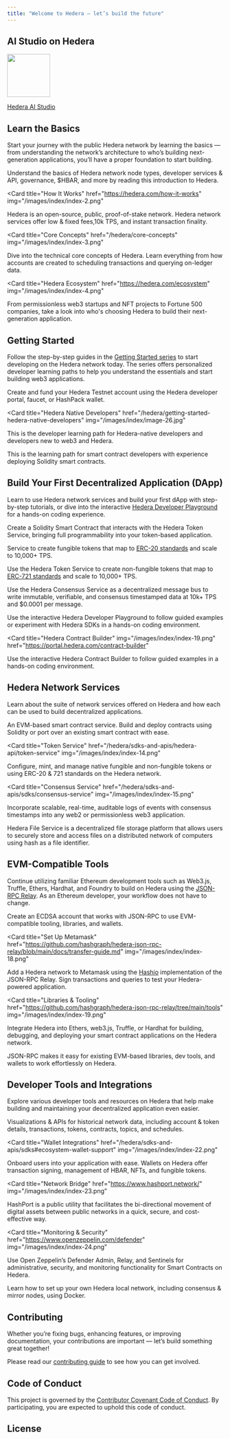 ```yaml
---
title: "Welcome to Hedera — let’s build the future"
---
```


## AI Studio on Hedera

<a href="https://hedera.com/ai-studio" target="_blank">
  <img
    src="/images/index/ai-studio-landing.avif"
    noZoom
    height="100"
/>

</a>

<div className="flex justify-center items-center w-full mt-2 mb-5">
  <a href="https://hedera.com/ai-studio" className="text-center">
    <p className="text-gray-1000 dark:text-gray-200 m-0">Hedera AI Studio</p>
  </a>
</div>

<CardGroup>
  <Card
  title="Learn the Basics"
  icon="book"
  iconType="solid"
  href="/hedera#learn-the-basics"
  horizontal
  />
<Card
  title="Getting Started"
  icon="rocket"
  iconType="solid"
  href="/hedera#getting-started"
  horizontal
/>

<Card
  title="Start Building"
  icon="code"
  iconType="solid"
  href="/hedera#build-your-first-decentralized-application-dapp"
  horizontal
/>

<Card
  title="Network Services"
  icon="network-wired"
  iconType="solid"
  href="/hedera#hedera-network-services"
  horizontal
/>

<Card
  title="EVM-Compatible Tools"
  icon="wrench"
  iconType="solid"
  href="/hedera#evm-compatible-tools"
  horizontal
/>

<Card
  title="Tools & Integrations"
  icon="toolbox"
  iconType="solid"
  href="/hedera#developer-tools-and-integrations"
  horizontal
/>

<Card
  title="Hedera Roadmap"
  icon="road"
  iconType="solid"
  href="https://hedera.com/roadmap"
  horizontal
/>

<Card
  title="Contributing Guide"
  icon="users"
  iconType="solid"
  href="/hedera/support-and-community/contributing-guide"
  horizontal
/>
</CardGroup>

## Learn the Basics

Start your journey with the public Hedera network by learning the basics — from understanding the network’s architecture to who’s building next-generation applications, you’ll have a proper foundation to start building.

<CardGroup>
<Card
  title="Hedera Explained"
  href="https://hedera.com/learning/hedera-hashgraph/what-is-hedera-hashgraph"
  img="/images/index/index-1.png"
>
  Understand the basics of Hedera network node types, developer services & API, governance, $HBAR, and more by reading this introduction to Hedera.
</Card>

<Card
  title="How It Works"
  href="https://hedera.com/how-it-works"
  img="/images/index/index-2.png"
>
  Hedera is an open-source, public, proof-of-stake network. Hedera network
  services offer low & fixed fees,10k TPS, and instant transaction finality.
</Card>

<Card
  title="Core Concepts"
  href="/hedera/core-concepts"
  img="/images/index/index-3.png"
>
  Dive into the technical core concepts of Hedera. Learn everything from how
  accounts are created to scheduling transactions and querying on-ledger data.
</Card>

<Card
  title="Hedera Ecosystem"
  href="https://hedera.com/ecosystem"
  img="/images/index/index-4.png"
>
  From permissionless web3 startups and NFT projects to Fortune 500 companies, take a look into who's choosing Hedera to build their next-generation application.
</Card>
</CardGroup>

## Getting Started

Follow the step-by-step guides in the [Getting Started series](/hedera/getting-started-hedera-native-developers) to start developing on the Hedera network today. The series offers personalized developer learning paths to help you understand the essentials and start building web3 applications.

<CardGroup cols={3}>
<Card title="Create Testnet Account" href="/hedera/tutorials/more-tutorials/create-and-fund-your-hedera-testnet-account" img="/images/index/index-5.png">

Create and fund your Hedera Testnet account using the Hedera developer portal, faucet, or HashPack wallet.

</Card>

<Card
  title="Hedera Native Developers"
  href="/hedera/getting-started-hedera-native-developers"
  img="/images/index/image-26.jpg"
>
  This is the developer learning path for Hedera-native developers and
  developers new to web3 and Hedera.
</Card>

<Card title="EVM Developers" href="/hedera/getting-started-evm-developers" img="/images/index/image-27.jpg">
This is the learning path for smart contract developers with experience deploying Solidity smart contracts.
</Card>
</CardGroup>

## Build Your First Decentralized Application (DApp)

Learn to use Hedera network services and build your first dApp with step-by-step tutorials, or dive into the interactive [Hedera Developer Playground](https://portal.hedera.com/playground) for a hands-on coding experience.

<CardGroup cols={3}>
<Card title="Create & Deploy a Smart Contract" href="/hedera/core-concepts/smart-contracts/deploying-smart-contracts" img="/images/index/index-8.png">

Create a Solidity Smart Contract that interacts with the Hedera Token Service, bringing full programmability into your token-based application.

</Card>

<Card title="Create Fungible Tokens" href="/hedera/tutorials/token/create-and-transfer-your-first-fungible-token" img="/images/index/index-9.png">

Service to create fungible tokens that map to [ERC-20 standards](https://docs.hedera.com/guides/core-concepts/smart-contracts/supported-erc-token-standards) and scale to 10,000+ TPS.

</Card>

<Card title="Create Non-Fungible Tokens" href="/hedera/tutorials/token/create-and-transfer-your-first-nft" img="/images/index/index-10.png">

Use the Hedera Token Service to create non-fungible tokens that map to [ERC-721 standards](https://docs.hedera.com/guides/core-concepts/smart-contracts/supported-erc-token-standards) and scale to 10,000+ TPS.

</Card>

<Card title="Write Verifiable Data to Hedera" img="/images/index/index-11.png">

Use the Hedera Consensus Service as a decentralized message bus to write immutable, verifiable, and consensus timestamped data at 10k+ TPS and $0.0001 per message.

</Card>

<Card title="Hedera Developer Playground" href="https://portal.hedera.com/playground" img="/images/index/index-12.png">

Use the interactive Hedera Developer Playground to follow guided examples or experiment with Hedera SDKs in a hands-on coding environment.

</Card>

<Card
  title="Hedera Contract Builder"
  img="/images/index/index-19.png"
  href="https://portal.hedera.com/contract-builder"
>
  Use the interactive Hedera Contract Builder to follow guided examples in a
  hands-on coding environment.
</Card>

</CardGroup>

## Hedera Network Services

Learn about the suite of network services offered on Hedera and how each can be used to build decentralized applications.

<CardGroup cols={3}>
<Card title="Smart Contracts" href="/hedera/sdks-and-apis/hedera-api/smart-contracts" img="/images/index/index-13.png">
An EVM-based smart contract service. Build and deploy contracts using Solidity or port over an existing smart contract with ease.
</Card>

<Card
  title="Token Service"
  href="/hedera/sdks-and-apis/hedera-api/token-service"
  img="/images/index/index-14.png"
>
  Configure, mint, and manage native fungible and non-fungible tokens or using
  ERC-20 & 721 standards on the Hedera network.
</Card>

<Card
  title="Consensus Service"
  href="/hedera/sdks-and-apis/sdks/consensus-service"
  img="/images/index/index-15.png"
>
  Incorporate scalable, real-time, auditable logs of events with consensus
  timestamps into any web2 or permissionless web3 application.
</Card>

<Card title="File Service" href="/hedera/sdks-and-apis/sdks/file-service" img="/images/index/index-16.png">

Hedera File Service is a decentralized file storage platform that allows users to securely store and access files on a distributed network of computers using hash as a file identifier.

</Card>
</CardGroup>

## EVM-Compatible Tools

Continue utilizing familiar Ethereum development tools such as Web3.js, Truffle, Ethers, Hardhat, and Foundry to build on Hedera using the [JSON-RPC Relay](/hedera/core-concepts/smart-contracts/json-rpc-relay). As an Ethereum developer, your workflow does not have to change.

<CardGroup cols={3}>
<Card title="Create an ECDSA Account" href="https://github.com/hashgraph/hedera-json-rpc-relay/blob/main/docs/examples/account-alias-ecdsa.js" img="/images/index/index-17.png" >
Create an ECDSA account that works with JSON-RPC to use EVM-compatible tooling, libraries, and wallets.
</Card>

<Card
  title="Set Up Metamask"
  href="https://github.com/hashgraph/hedera-json-rpc-relay/blob/main/docs/transfer-guide.md"
  img="/images/index/index-18.png"
>
  Add a Hedera network to Metamask using the [Hashio](http://hashio.io/)
  implementation of the JSON-RPC Relay. Sign transactions and queries to test
  your Hedera-powered application.
</Card>

<Card
  title="Libraries & Tooling"
  href="https://github.com/hashgraph/hedera-json-rpc-relay/tree/main/tools"
  img="/images/index/index-19.png"
>
  Integrate Hedera into Ethers, web3.js, Truffle, or Hardhat for building,
  debugging, and deploying your smart contract applications on the Hedera
  network.
</Card>

<Card title="JSON-RPC Relay" href="/hedera/core-concepts/smart-contracts/json-rpc-relay" img="/images/index/index-20.png">
JSON-RPC makes it easy for existing EVM-based libraries, dev tools, and wallets to work effortlessly on Hedera.
</Card>
</CardGroup>

## Developer Tools and Integrations

Explore various developer tools and resources on Hedera that help make building and maintaining your decentralized application even easier.

<CardGroup cols={3}>
<Card title="Network Explorers" href="/hedera/networks/community-mirror-nodes" img="/images/index/index-21.png">
Visualizations & APIs for historical network data, including account & token details, transactions, tokens, contracts, topics, and schedules.
</Card>

<Card
  title="Wallet Integrations"
  href="/hedera/sdks-and-apis/sdks#ecosystem-wallet-support"
  img="/images/index/index-22.png"
>
  Onboard users into your application with ease. Wallets on Hedera offer
  transaction signing, management of HBAR, NFTs, and fungible tokens.
</Card>

<Card
  title="Network Bridge"
  href="https://www.hashport.network/"
  img="/images/index/index-23.png"
>
  HashPort is a public utility that facilitates the bi-directional movement of
  digital assets between public networks in a quick, secure, and cost-effective
  way.
</Card>

<Card
  title="Monitoring & Security"
  href="https://www.openzeppelin.com/defender"
  img="/images/index/index-24.png"
>
  Use Open Zeppelin’s Defender Admin, Relay, and Sentinels for administrative,
  security, and monitoring functionality for Smart Contracts on Hedera.
</Card>

<Card title="Local Node" href="https://hedera.com/blog/how-to-set-up-your-own-hedera-local-network-using-docker" img="/images/index/index-25.png">
Learn how to set up your own Hedera local network, including consensus & mirror nodes, using Docker.
</Card>
</CardGroup>

## Contributing

Whether you’re fixing bugs, enhancing features, or improving documentation, your contributions are important — let’s build something great together!

Please read our [contributing guide](https://github.com/hashgraph/.github/blob/main/CONTRIBUTING.md) to see how you can get involved.

## Code of Conduct

This project is governed by the [Contributor Covenant Code of Conduct](https://github.com/hashgraph/.github/blob/main/CODE_OF_CONDUCT.md). By participating, you are expected to uphold this code of conduct.

## License

<CardGroup>
  <Card
    title="Apache License 2.0"
    icon="file-contract"
    iconType="solid"
    href="https://www.apache.org/licenses/LICENSE-2.0"
    horizontal
  />
</CardGroup>
